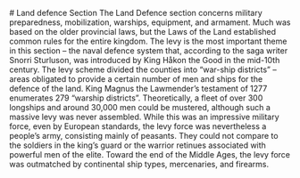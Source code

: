 
<SitatHero 
    title='Land defence' 
    ingress='“Now, such a burdensome situation arises owing to the sins of men that a heathen or Christian army invades the realm of the King of Norway in some place.”'  
    footer='Land defence section, chapter 3'
/>
 
<Container>
    <Spacer height={6} / >
    # Land defence Section
</Container>
 
<Container stil="firstletter">
  The Land Defence section concerns military preparedness, mobilization, warships, equipment, and armament. Much was based on the older provincial laws, but the Laws of the Land established common rules for the entire kingdom. The levy is the most important theme in this section – the naval defence system that, according to the saga writer Snorri Sturluson, was introduced by King Håkon the Good in the mid-10th century. The levy scheme divided the counties into “war-ship districts” – areas obligated to provide a certain number of men and ships for the defence of the land. King Magnus the Lawmender’s testament of 1277 enumerates 279 “warship districts”. Theoretically, a fleet of over 300 longships and around 30,000 men could be mustered, although such a massive levy was never assembled. While this was an impressive military force, even by European standards, the levy force was nevertheless a people’s army, consisting mainly of peasants. They could not compare to the soldiers in the king’s guard or the warrior retinues associated with powerful men of the elite. Toward the end of the Middle Ages, the levy force was outmatched by continental ship types, mercenaries, and firearms.
</Container>

<Spacer height={6} />

<Container>
    <SubMenuCards items={sections.items} columns={3} gap={10}/>
</Container>

